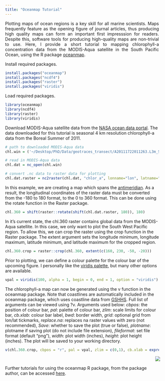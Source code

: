 ```yaml
---
title: "Oceanmap Tutorial"
---
```


<p style="text-align:justify">
Plotting maps of ocean regions is a key skill for all marine scientists. Maps frequently feature as the opening figure of journal articles, thus producing high quality maps can form an important first impresssion for readers. Despite this, software tools for producing high-quality maps are non-trivial to use. Here, I provide a short tutorial to mapping chlorophyll-a concentration data from the MODIS-Aqua satellite in the South Pacific Ocean, using the R package [oceanmap](https://cran.r-project.org/web/packages/oceanmap/oceanmap.pdf).
</p>

Install required packages.

```r
install.packages("oceanmap")
install.packages("ncdf4")
install.packages("raster")
install.packages("viridis")
```
<p style="text-align:justify">

Load required packages.
```r
library(oceanmap)
library(ncdf4)
library(raster)
library(viridis)
```
<p style="text-align:justify">

Download MODIS-Aqua satellite data from the [NASA ocean data portal](https://oceandata.sci.gsfc.nasa.gov/MODIS-Aqua/Mapped/). The data downloaded for this tutorial is seasonal 4 km resolution chlorophyll-a data from the Boreal Summer of 2011. 

```r
# path to downloaded MODIS-Aqua data
chl.win = ('~/Desktop/PhD/Data/geotraces_transect/A20111722011263.L3m_SNSU_CHL_chlor_a_4km.nc')

# read in MODIS-Aqua data
chl.dat = nc_open(chl.win)

# convert .nc data to raster data for plotting
chl.dat.raster = nc2raster(chl.dat, "chlor_a", lonname="lon", latname="lat", date=T)
```
<p style="text-align:justify">

In this example, we are creating a map which spans the [antimeridian](https://en.wikipedia.org/wiki/180th_meridian). As a result, the longitudinal coordinates of the raster data must be converted from the -180 to 180 format, to the 0 to 360 format. This can be done using the rotate function in the Raster package. 

```r
chl.360 = shift(raster::rotate(shift(chl.dat.raster, 180)), 180)
```
<p style="text-align:justify">

In it's current state, the chl.360 raster contains global data from the MODIS-Aqua satellite. In this case, we only want to plot the South West Pacific region. To allow this, we can crop the raster using the crop function in the Raster package. The extent argument sets the longitude minimum, longitude maximum, latitude minimum, and latitude maximum for the cropped region. 

```r
chl.360.crop = raster::crop(chl.360, extent(c(160, 230, -50, -20))) 
```
<p style="text-align:justify">

Prior to plotting, we can define a colour palette for the colour bar of the upcoming figure. I personally like the [viridis palette](https://cran.r-project.org/web/packages/viridis/vignettes/intro-to-viridis.html), but many other options are available. 

```r
vpal = viridis(100, alpha = 1, begin = 0, end = 1, option = "viridis")
```
<p style="text-align:justify">

The chlorophyll-a map can now be generated using the v function in the oceanmap package. Note that coastlines are automatically included in the oceanmap package, which uses coastline data from [GSHHS](https://www.ngdc.noaa.gov/mgg/shorelines/gshhs.html). Full list of arguments can be viewed using ?v. Arguments used below: *cbpos*: the position of colour bar, *pal*: palette of colour bar, *zlim*: scale limits for colour bar, *cb.xlab*: colour bar label, *bwd*: border width, *grid*: optional grid from lon/lat tickmarks, *replace.na*: replaces na raster values with zero (not recommended), *Save*: whether to save the plot (true or false), *plotname*: plotname if saving plot (do not include file extension), *fileformat*: set file format (default "png"), *width*: plot width (inches), *height*: plot height (inches). The plot will be saved to your working directory. 

```r
v(chl.360.crop, cbpos = "r", pal = vpal, zlim = c(0,1), cb.xlab = expression("Chlorophyll-a (mg m"^-3*")"), bwd = 0.01, grid = F, replace.na = F, Save = T, plotname = "sp_rmd_plot", fileformat = "png", width = 10, height = 5)
```
<center>
<div style="width:1000px; height=500px">
![](sp_rmd_plot.png)
</div>
</center>
<p style="text-align:justify">
Further tutorials for using the oceanmap R package, from the package author, can be accessed [here](https://www.researchgate.net/profile/Robert_Bauer9/publication/315494507_oceanmap_Mapping_oceanographic_data/links/58d2987292851cd76d346f65/oceanmap-Mapping-oceanographic-data.pdf).

